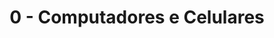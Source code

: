 ---
sidebar_position: 0
title: 0 - Computadores e Celulares
description: Começamos aprendendo o que são Computadores e Celulares
---